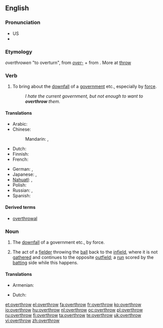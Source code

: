 ==English==

===Pronunciation===
* US {{IPA|/ovəɻ'θɻɔʊ/}}
* {{audio|en-us-overthrow.ogg|Audio (US)}}

===Etymology===
{{etyl|enm}} ''overthrowen'' "to overturn", from ''[[over-]]'' + ''{{term|throwen||to turn|lang=enm}}'' from {{etyl|ang}} {{term|þrawan|þrāwan|to turn, twist|lang=ang}}. More at [[throw]]

===Verb===
{{en-verb|overthrows|overthrowing|overthrew|overthrown}}

# To bring about the [[downfall]] of a [[government]] etc., especially by [[force]].
#: ''I hate the current government, but not enough to want to '''overthrow''' them.''

====Translations====
{{trans-top|bring about downfall}}
* Arabic: {{t|ar|أطاح|tr='aTaaHa}}
* Chinese:
*: Mandarin: {{t|cmn|推翻|tr=tuīfān|sc=Hani}},  {{t|cmn|打翻|tr=dǎfān|sc=Hani}}
* Dutch: {{t+|nl|omverwerpen}}
* Finnish: {{t+|fi|kaataa}}
* French: {{t+|fr|renverser}}
{{trans-mid}}
* German: {{t|de|stürzen}},  {{t|de|umstürzen}}
* Japanese: {{t|ja|滅ぼす|tr=horobasu}},  {{t|ja|転覆する|tr=tenpuku-suru}}
* [[Nahuatl]]: {{t|nah|tepeua|xs=Nahuatl}}, {{t|nah|tequiua|xs=Nahuatl}}
* Polish: {{t|pl|obalać}}
* Russian: {{t|ru|свергать|tr=svergát'}},  {{t|ru|свергнуть|tr=svérgnut'}}
* Spanish: {{t+|es|derrocar}}
{{trans-bottom}}

====Derived terms====
* [[overthrowal]]

===Noun===
{{en-noun}}

# The [[downfall]] of a government etc., by force.
# {{cricket}} The act of a [[fielder]] throwing the [[ball]] back to the [[infield]], where it is not [[gather]]ed and continues to the opposite [[outfield]]; a [[run]] scored by the [[batting]] side while this happens.

====Translations====
{{trans-top|downfall}}
* Armenian: {{t-|hy|անկում|tr=ankum}}
{{trans-mid}}
* Dutch: {{t-|nl|ondergang|g=m}}
{{trans-bottom}}

{{trans-top|cricket}}
{{trans-mid}}
{{trans-bottom}}

[[et:overthrow]]
[[el:overthrow]]
[[fa:overthrow]]
[[fr:overthrow]]
[[ko:overthrow]]
[[io:overthrow]]
[[hu:overthrow]]
[[nl:overthrow]]
[[oc:overthrow]]
[[pl:overthrow]]
[[ru:overthrow]]
[[fi:overthrow]]
[[ta:overthrow]]
[[te:overthrow]]
[[uk:overthrow]]
[[vi:overthrow]]
[[zh:overthrow]]